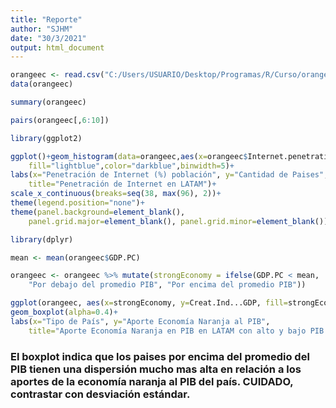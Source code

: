 ```yaml
---
title: "Reporte"
author: "SJHM"
date: "30/3/2021"
output: html_document
---
```

```r
orangeec <- read.csv("C:/Users/USUARIO/Desktop/Programas/R/Curso/orangeec.csv", header = TRUE,  sep = ",")
data(orangeec)
```

```r
summary(orangeec)
```

```r
pairs(orangeec[,6:10])
```
```r
library(ggplot2)
```
```r
ggplot()+geom_histogram(data=orangeec,aes(x=orangeec$Internet.penetration...population),
    fill="lightblue",color="darkblue",binwidth=5)+
labs(x="Penetración de Internet (%) población", y="Cantidad de Paises", 
    title="Penetración de Internet en LATAM")+
scale_x_continuous(breaks=seq(38, max(96), 2))+
theme(legend.position="none")+
theme(panel.background=element_blank(), 
    panel.grid.major=element_blank(), panel.grid.minor=element_blank())
```

```r
library(dplyr)
```

```r
mean <- mean(orangeec$GDP.PC)
```

```r
orangeec <- orangeec %>% mutate(strongEconomy = ifelse(GDP.PC < mean, 
    "Por debajo del promedio PIB", "Por encima del promedio PIB"))
```

```r
ggplot(orangeec, aes(x=strongEconomy, y=Creat.Ind...GDP, fill=strongEconomy))+
geom_boxplot(alpha=0.4)+
labs(x="Tipo de País", y="Aporte Economía Naranja al PIB", 
    title="Aporte Economía Naranja en PIB en LATAM con alto y bajo PIB per cápita")
```

### El boxplot indica que los paises por encima del promedio del PIB tienen una dispersión mucho mas alta en relación a los aportes de la economía naranja al PIB del país. CUIDADO, contrastar con desviación estándar.